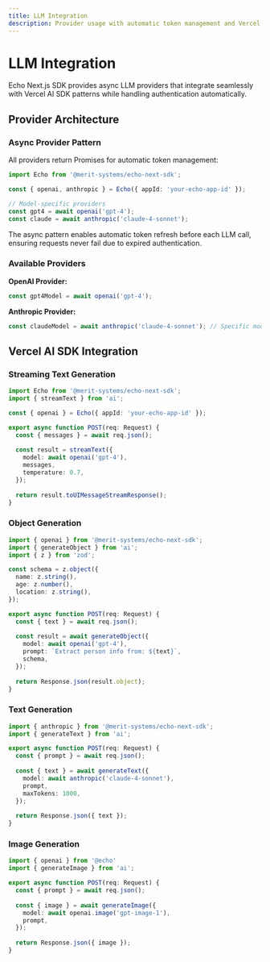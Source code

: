 ```yaml
---
title: LLM Integration
description: Provider usage with automatic token management and Vercel AI SDK integration
---
```



# LLM Integration

Echo Next.js SDK provides async LLM providers that integrate seamlessly with Vercel AI SDK patterns while handling authentication automatically.

## Provider Architecture

### Async Provider Pattern

All providers return Promises for automatic token management:

```typescript
import Echo from '@merit-systems/echo-next-sdk';

const { openai, anthropic } = Echo({ appId: 'your-echo-app-id' });

// Model-specific providers
const gpt4 = await openai('gpt-4');
const claude = await anthropic('claude-4-sonnet');
```

<Callout type="info">
The async pattern enables automatic token refresh before each LLM call, ensuring requests never fail due to expired authentication.
</Callout>

### Available Providers

**OpenAI Provider:**
```typescript
const gpt4Model = await openai('gpt-4'); 
```

**Anthropic Provider:**
```typescript  
const claudeModel = await anthropic('claude-4-sonnet'); // Specific model
```

## Vercel AI SDK Integration

### Streaming Text Generation

```typescript title="app/api/chat/route.ts"
import Echo from '@merit-systems/echo-next-sdk';
import { streamText } from 'ai';

const { openai } = Echo({ appId: 'your-echo-app-id' });

export async function POST(req: Request) {
  const { messages } = await req.json();
  
  const result = streamText({
    model: await openai('gpt-4'),
    messages,
    temperature: 0.7,
  });
  
  return result.toUIMessageStreamResponse();
}
```

### Object Generation

```typescript title="app/api/extract/route.ts"
import { openai } from '@merit-systems/echo-next-sdk';
import { generateObject } from 'ai';
import { z } from 'zod';

const schema = z.object({
  name: z.string(),
  age: z.number(),
  location: z.string(),
});

export async function POST(req: Request) {
  const { text } = await req.json();
  
  const result = await generateObject({
    model: await openai('gpt-4'),
    prompt: `Extract person info from: ${text}`,
    schema,
  });
  
  return Response.json(result.object);
}
```

### Text Generation

```typescript title="app/api/generate/route.ts"
import { anthropic } from '@merit-systems/echo-next-sdk';
import { generateText } from 'ai';

export async function POST(req: Request) {
  const { prompt } = await req.json();
  
  const { text } = await generateText({
    model: await anthropic('claude-4-sonnet'),
    prompt,
    maxTokens: 1000,
  });
  
  return Response.json({ text });
}
```

### Image Generation

```typescript title="app/api/generate/route.ts"
import { openai } from '@echo'
import { generateImage } from 'ai';

export async function POST(req: Request) {
  const { prompt } = await req.json();
  
  const { image } = await generateImage({
    model: await openai.image('gpt-image-1'),
    prompt,
  });
  
  return Response.json({ image });
}
```
